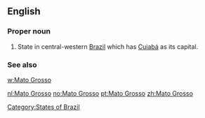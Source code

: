 ==English==

===Proper noun===
{{infl|en|proper noun|head=[[mato#Portuguese|Mato]] [[grosso#Portuguese|Grosso]]}}

# State in central-western [[Brazil]] which has [[Cuiabá]] as its capital.

===See also===
[[w:Mato Grosso]]

[[Category:States of Brazil]]

[[nl:Mato Grosso]]
[[no:Mato Grosso]]
[[pt:Mato Grosso]]
[[zh:Mato Grosso]]